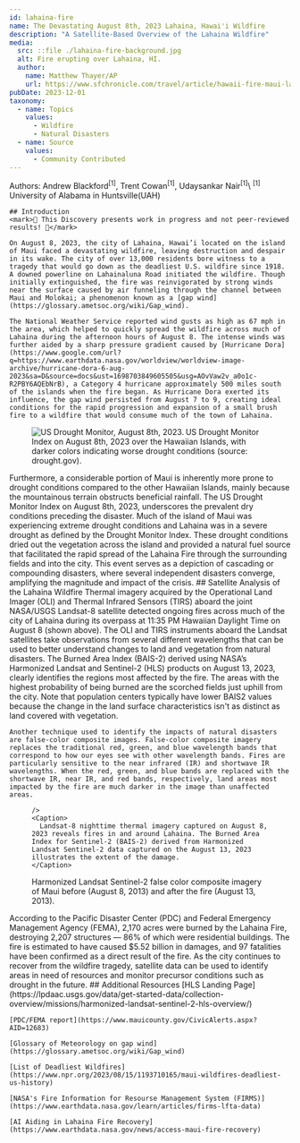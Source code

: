 ---
id: lahaina-fire
name: The Devastating August 8th, 2023 Lahaina, Hawai'i Wildfire
description: "A Satellite-Based Overview of the Lahaina Wildfire"
media:
  src: ::file ./lahaina-fire-background.jpg
  alt: Fire erupting over Lahaina, HI.
  author:
    name: Matthew Thayer/AP
    url: https://www.sfchronicle.com/travel/article/hawaii-fire-maui-lahaina-18289213.php
pubDate: 2023-12-01
taxonomy:
  - name: Topics
    values:
      - Wildfire
      - Natural Disasters
  - name: Source
    values:
      - Community Contributed
---

<Block>
  <Prose>
    Authors: Andrew Blackford<sup>[1]</sup>, Trent Cowan<sup>[1]</sup>, Udaysankar Nair<sup>[1]</sup>\
    <sup>[1]</sup> University of Alabama in Huntsville(UAH)

    ## Introduction
    <mark>🚧 This Discovery presents work in progress and not peer-reviewed results! 🚧</mark>
    
    On August 8, 2023, the city of Lahaina, Hawai’i located on the island of Maui faced a devastating wildfire, leaving destruction and despair in its wake. The city of over 13,000 residents bore witness to a tragedy that would go down as the deadliest U.S. wildfire since 1918. A downed powerline on Lahainaluna Road initiated the wildfire. Though initially extinguished, the fire was reinvigorated by strong winds near the surface caused by air funneling through the channel between Maui and Molokai; a phenomenon known as a [gap wind](https://glossary.ametsoc.org/wiki/Gap_wind).

    The National Weather Service reported wind gusts as high as 67 mph in the area, which helped to quickly spread the wildfire across much of Lahaina during the afternoon hours of August 8. The intense winds was further aided by a sharp pressure gradient caused by [Hurricane Dora](https://www.google.com/url?q=https://www.earthdata.nasa.gov/worldview/worldview-image-archive/hurricane-dora-6-aug-2023&sa=D&source=docs&ust=1698703849605505&usg=AOvVaw2v_a0o1c-R2PBY6AQEbNrB), a Category 4 hurricane approximately 500 miles south of the islands when the fire began. As Hurricane Dora exerted its influence, the gap wind persisted from August 7 to 9, creating ideal conditions for the rapid progression and expansion of a small brush fire to a wildfire that would consume much of the town of Lahaina.
  </Prose>
</Block>

<Block>
  <Figure>
    <Image
      src={new URL('./lahaina-fire-drought-monitor.jpg', import.meta.url).href}
      alt='US Drought Monitor, August 8th, 2023.'
      align='left'
    />
    <Caption>
      US Drought Monitor Index on August 8th, 2023 over the Hawaiian Islands, with darker colors indicating worse drought conditions (source: drought.gov).
    </Caption>
  </Figure>

  <Prose>
    Furthermore, a considerable portion of Maui is inherently more prone to drought conditions compared to the other Hawaiian Islands, mainly because the mountainous terrain obstructs beneficial rainfall. The US Drought Monitor Index on August 8th, 2023, underscores the prevalent dry conditions preceding the disaster. Much of the island of Maui was experiencing extreme drought conditions and Lahaina was in a severe drought as defined by the Drought Monitor Index. These drought conditions dried out the vegetation across the island and provided a natural fuel source that facilitated the rapid spread of the Lahaina Fire through the surrounding fields and into the city. This event serves as a depiction of cascading or compounding disasters, where several independent disasters converge, amplifying the magnitude and impact of the crisis.
  </Prose>
</Block>

<Block>
  <Prose>
    ## Satellite Analysis of the Lahaina Wildfire
    Thermal imagery acquired by the Operational Land Imager (OLI) and Thermal Infrared Sensors (TIRS) aboard the joint NASA/USGS Landsat-8 satellite detected ongoing fires across much of the city of Lahaina during its overpass at 11:35 PM Hawaiian Daylight Time on August 8 (shown above). The OLI and TIRS instruments aboard the Landsat satellites take observations from several different wavelengths that can be used to better understand changes to land and vegetation from natural disasters. The Burned Area Index (BAIS-2) derived using NASA’s Harmonized Landsat and Sentinel-2 (HLS) products on August 13, 2023, clearly identifies the regions most affected by the fire. The areas with the highest probability of being burned are the scorched fields just uphill from the city. Note that population centers typically have lower BAIS2 values because the change in the land surface characteristics isn't as distinct as land covered with vegetation.

    Another technique used to identify the impacts of natural disasters are false-color composite images. False-color composite imagery replaces the traditional red, green, and blue wavelength bands that correspond to how our eyes see with other wavelength bands. Fires are particularly sensitive to the near infrared (IR) and shortwave IR wavelengths. When the red, green, and blue bands are replaced with the shortwave IR, near IR, and red bands, respectively, land areas most impacted by the fire are much darker in the image than unaffected areas. 
  </Prose>

  <Figure>
    <Map
      datasetId='lahaina-fire'
      layerId='landsat-nighttime-thermal'
      dateTime='2023-08-08'
      compareDateTime='2023-08-13'

    />
    <Caption>
      Landsat-8 nighttime thermal imagery captured on August 8, 2023 reveals fires in and around Lahaina. The Burned Area Index for Sentinel-2 (BAIS-2) derived from Harmonized Landsat Sentinel-2 data captured on the August 13, 2023 illustrates the extent of the damage.
    </Caption>
  </Figure>
</Block>

<Block>
  <Figure>
    <Map
      center={[-156.68108, 20.88130]}
      zoom={12}
      datasetId='lahaina-fire'
      layerId='hls-swir-falsecolor-composite'
      dateTime='2023-08-08'
      compareDateTime='2023-08-13'
    />
    <Caption>
      Harmonized Landsat Sentinel-2 false color composite imagery of Maui before (August 8, 2013) and after the fire (August 13, 2013).
    </Caption>
  </Figure>
</Block>

<Block>
  <Prose>
    According to the Pacific Disaster Center (PDC) and Federal Emergency Management Agency (FEMA), 2,170 acres were burned by the Lahaina Fire, destroying 2,207 structures — 86% of which were residential buildings. The fire is estimated to have caused $5.52 billion in damages, and 97 fatalities have been confirmed as a direct result of the fire. As the city continues to recover from the wildfire tragedy, satellite data can be used to identify areas in need of resources and monitor precursor conditions such as drought in the future.
  </Prose>
</Block>

<Block>
  <Prose>
    ## Additional Resources
    [HLS Landing Page](https://lpdaac.usgs.gov/data/get-started-data/collection-overview/missions/harmonized-landsat-sentinel-2-hls-overview/)
    
    [PDC/FEMA report](https://www.mauicounty.gov/CivicAlerts.aspx?AID=12683)
    
    [Glossary of Meteorology on gap wind](https://glossary.ametsoc.org/wiki/Gap_wind)

    [List of Deadliest Wildfires](https://www.npr.org/2023/08/15/1193710165/maui-wildfires-deadliest-us-history)

    [NASA's Fire Information for Resourse Management System (FIRMS)](https://www.earthdata.nasa.gov/learn/articles/firms-lfta-data)

    [AI Aiding in Lahaina Fire Recovery](https://www.earthdata.nasa.gov/news/access-maui-fire-recovery)

  </Prose>
</Block>
